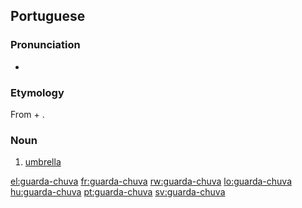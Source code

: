 ==Portuguese==

===Pronunciation===
* {{IPA|lang=pt|/ɡwaʀdaˈʃuva/}}

===Etymology===
From {{term|guardar||to guard}} + {{term|chuva||rain}}.

===Noun===
{{infl|pt|noun}}

# [[umbrella]]

[[el:guarda-chuva]]
[[fr:guarda-chuva]]
[[rw:guarda-chuva]]
[[lo:guarda-chuva]]
[[hu:guarda-chuva]]
[[pt:guarda-chuva]]
[[sv:guarda-chuva]]